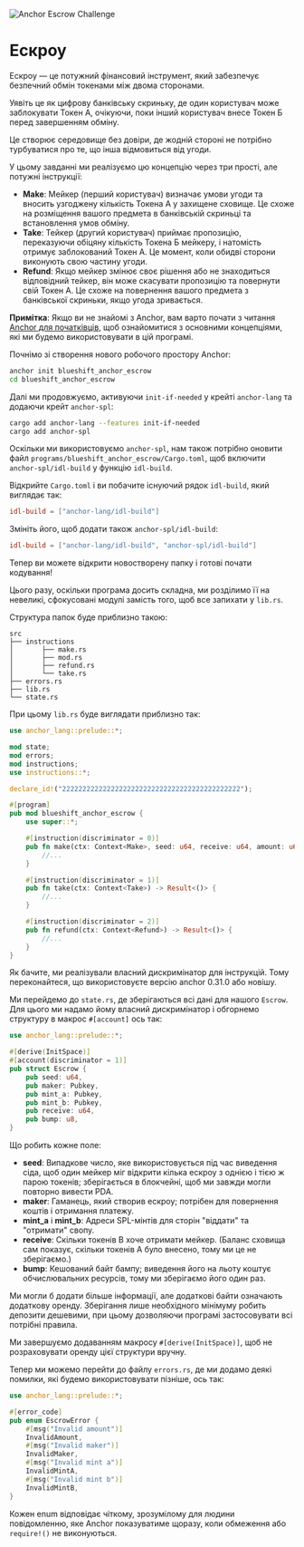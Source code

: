 
![Anchor Escrow Challenge](/graphics/challenge-banners/anchor-escrow.png)

# Ескроу

Ескроу — це потужний фінансовий інструмент, який забезпечує безпечний обмін токенами між двома сторонами.

Уявіть це як цифрову банківську скриньку, де один користувач може заблокувати Токен А, очікуючи, поки інший користувач внесе Токен Б перед завершенням обміну.

Це створює середовище без довіри, де жодній стороні не потрібно турбуватися про те, що інша відмовиться від угоди.

У цьому завданні ми реалізуємо цю концепцію через три прості, але потужні інструкції:
- **Make**: Мейкер (перший користувач) визначає умови угоди та вносить узгоджену кількість Токена А у захищене сховище. Це схоже на розміщення вашого предмета в банківській скриньці та встановлення умов обміну.
- **Take**: Тейкер (другий користувач) приймає пропозицію, переказуючи обіцяну кількість Токена Б мейкеру, і натомість отримує заблокований Токен А. Це момент, коли обидві сторони виконують свою частину угоди.
- **Refund**: Якщо мейкер змінює своє рішення або не знаходиться відповідний тейкер, він може скасувати пропозицію та повернути свій Токен А. Це схоже на повернення вашого предмета з банківської скриньки, якщо угода зривається.

**Примітка**: Якщо ви не знайомі з Anchor, вам варто почати з читання [Anchor для початківців](/uk/courses/anchor-for-dummies), щоб ознайомитися з основними концепціями, які ми будемо використовувати в цій програмі.

<ArticleSection name="Встановлення" id="installation" level="h2" />

Почнімо зі створення нового робочого простору Anchor:

```bash
anchor init blueshift_anchor_escrow
cd blueshift_anchor_escrow
```

Далі ми продовжуємо, активуючи `init-if-needed` у крейті `anchor-lang` та додаючи крейт `anchor-spl`:

```bash
cargo add anchor-lang --features init-if-needed
cargo add anchor-spl
```

Оскільки ми використовуємо `anchor-spl`, нам також потрібно оновити файл `programs/blueshift_anchor_escrow/Cargo.toml`, щоб включити `anchor-spl/idl-build` у функцію `idl-build`.

Відкрийте `Cargo.toml` і ви побачите існуючий рядок `idl-build`, який виглядає так:

```toml
idl-build = ["anchor-lang/idl-build"]
```

Змініть його, щоб додати також `anchor-spl/idl-build`:

```toml
idl-build = ["anchor-lang/idl-build", "anchor-spl/idl-build"]
```

Тепер ви можете відкрити новостворену папку і готові почати кодування!

<ArticleSection name="Template" id="template" level="h2" />

Цього разу, оскільки програма досить складна, ми розділимо її на невеликі, сфокусовані модулі замість того, щоб все запихати у `lib.rs`.

Структура папок буде приблизно такою:

```
src
├── instructions
│       ├── make.rs
│       ├── mod.rs
│       ├── refund.rs
│       └── take.rs
├── errors.rs
├── lib.rs
└── state.rs
```

При цьому `lib.rs` буде виглядати приблизно так:

```rust
use anchor_lang::prelude::*;

mod state;
mod errors;
mod instructions;
use instructions::*;

declare_id!("22222222222222222222222222222222222222222222");

#[program]
pub mod blueshift_anchor_escrow {
    use super::*;

    #[instruction(discriminator = 0)]
    pub fn make(ctx: Context<Make>, seed: u64, receive: u64, amount: u64) -> Result<()> {
        //...
    }

    #[instruction(discriminator = 1)]
    pub fn take(ctx: Context<Take>) -> Result<()> {
        //...
    }

    #[instruction(discriminator = 2)]
    pub fn refund(ctx: Context<Refund>) -> Result<()> {
        //...
    }
}
```

Як бачите, ми реалізували власний дискримінатор для інструкцій. Тому переконайтеся, що використовуєте версію anchor 0.31.0 або новішу.

<ArticleSection name="State" id="state" level="h2" />

Ми перейдемо до `state.rs`, де зберігаються всі дані для нашого `Escrow`. Для цього ми надамо йому власний дискримінатор і обгорнемо структуру в макрос `#[account]` ось так:

```rust
use anchor_lang::prelude::*;

#[derive(InitSpace)]
#[account(discriminator = 1)]
pub struct Escrow {
    pub seed: u64,
    pub maker: Pubkey,
    pub mint_a: Pubkey,
    pub mint_b: Pubkey,
    pub receive: u64,
    pub bump: u8,
}
  ```

Що робить кожне поле:
- **seed**: Випадкове число, яке використовується під час виведення сіда, щоб один мейкер міг відкрити кілька ескроу з однією і тією ж парою токенів; зберігається в блокчейні, щоб ми завжди могли повторно вивести PDA.
- **maker**: Гаманець, який створив ескроу; потрібен для повернення коштів і отримання платежу.
- **mint_a** і **mint_b**: Адреси SPL-мінтів для сторін "віддати" та "отримати" свопу.
- **receive**: Скільки токенів B хоче отримати мейкер. (Баланс сховища сам показує, скільки токенів A було внесено, тому ми це не зберігаємо.)
- **bump**: Кешований байт бампу; виведення його на льоту коштує обчислювальних ресурсів, тому ми зберігаємо його один раз.

Ми могли б додати більше інформації, але додаткові байти означають додаткову оренду. Зберігання лише необхідного мінімуму робить депозити дешевими, при цьому дозволяючи програмі застосовувати всі потрібні правила.

Ми завершуємо додаванням макросу `#[derive(InitSpace)]`, щоб не розраховувати оренду цієї структури вручну.

<ArticleSection name="Errors" id="errors" level="h2" />

Тепер ми можемо перейти до файлу `errors.rs`, де ми додамо деякі помилки, які будемо використовувати пізніше, ось так:

```rust
use anchor_lang::prelude::*;

#[error_code]
pub enum EscrowError {
    #[msg("Invalid amount")]
    InvalidAmount,
    #[msg("Invalid maker")]
    InvalidMaker,
    #[msg("Invalid mint a")]
    InvalidMintA,
    #[msg("Invalid mint b")]
    InvalidMintB,
}
```

Кожен enum відповідає чіткому, зрозумілому для людини повідомленню, яке Anchor показуватиме щоразу, коли обмеження або `require!()` не виконуються.
